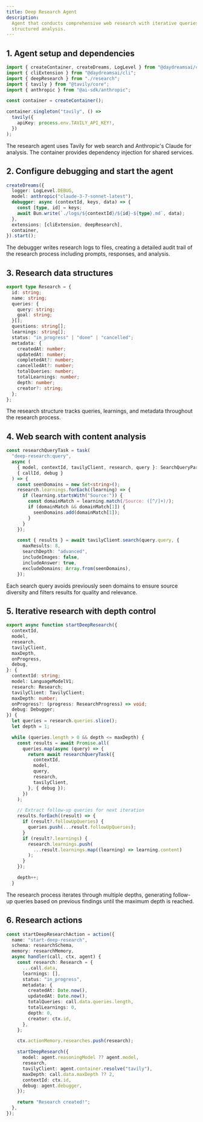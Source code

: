 ```yaml
---
title: Deep Research Agent
description:
  Agent that conducts comprehensive web research with iterative queries and
  structured analysis.
---
```


## 1. Agent setup and dependencies

```typescript title="index.ts"
import { createContainer, createDreams, LogLevel } from "@daydreamsai/core";
import { cliExtension } from "@daydreamsai/cli";
import { deepResearch } from "./research";
import { tavily } from "@tavily/core";
import { anthropic } from "@ai-sdk/anthropic";

const container = createContainer();

container.singleton("tavily", () =>
  tavily({
    apiKey: process.env.TAVILY_API_KEY!,
  })
);
```

The research agent uses Tavily for web search and Anthropic's Claude for
analysis. The container provides dependency injection for shared services.

## 2. Configure debugging and start the agent

```typescript title="index.ts"
createDreams({
  logger: LogLevel.DEBUG,
  model: anthropic("claude-3-7-sonnet-latest"),
  debugger: async (contextId, keys, data) => {
    const [type, id] = keys;
    await Bun.write(`./logs/${contextId}/${id}-${type}.md`, data);
  },
  extensions: [cliExtension, deepResearch],
  container,
}).start();
```

The debugger writes research logs to files, creating a detailed audit trail of
the research process including prompts, responses, and analysis.

## 3. Research data structures

```typescript title="research.ts"
export type Research = {
  id: string;
  name: string;
  queries: {
    query: string;
    goal: string;
  }[];
  questions: string[];
  learnings: string[];
  status: "in_progress" | "done" | "cancelled";
  metadata: {
    createdAt: number;
    updatedAt: number;
    completedAt?: number;
    cancelledAt?: number;
    totalQueries: number;
    totalLearnings: number;
    depth: number;
    creator?: string;
  };
};
```

The research structure tracks queries, learnings, and metadata throughout the
research process.

## 4. Web search with content analysis

```typescript title="research.ts"
const researchQueryTask = task(
  "deep-research:query",
  async (
    { model, contextId, tavilyClient, research, query }: SearchQueryParams,
    { callId, debug }
  ) => {
    const seenDomains = new Set<string>();
    research.learnings.forEach((learning) => {
      if (learning.startsWith("Source:")) {
        const domainMatch = learning.match(/Source: ([^/]+)/);
        if (domainMatch && domainMatch[1]) {
          seenDomains.add(domainMatch[1]);
        }
      }
    });

    const { results } = await tavilyClient.search(query.query, {
      maxResults: 8,
      searchDepth: "advanced",
      includeImages: false,
      includeAnswer: true,
      excludeDomains: Array.from(seenDomains),
    });
```

Each search query avoids previously seen domains to ensure source diversity and
filters results for quality and relevance.

## 5. Iterative research with depth control

```typescript title="research.ts"
export async function startDeepResearch({
  contextId,
  model,
  research,
  tavilyClient,
  maxDepth,
  onProgress,
  debug,
}: {
  contextId: string;
  model: LanguageModelV1;
  research: Research;
  tavilyClient: TavilyClient;
  maxDepth: number;
  onProgress?: (progress: ResearchProgress) => void;
  debug: Debugger;
}) {
  let queries = research.queries.slice();
  let depth = 1;

  while (queries.length > 0 && depth <= maxDepth) {
    const results = await Promise.all(
      queries.map(async (query) => {
        return await researchQueryTask({
          contextId,
          model,
          query,
          research,
          tavilyClient,
        }, { debug });
      })
    );

    // Extract follow-up queries for next iteration
    results.forEach((result) => {
      if (result?.followUpQueries) {
        queries.push(...result.followUpQueries);
      }
      if (result?.learnings) {
        research.learnings.push(
          ...result.learnings.map((learning) => learning.content)
        );
      }
    });

    depth++;
  }
```

The research process iterates through multiple depths, generating follow-up
queries based on previous findings until the maximum depth is reached.

## 6. Research actions

```typescript title="research.ts"
const startDeepResearchAction = action({
  name: "start-deep-research",
  schema: researchSchema,
  memory: researchMemory,
  async handler(call, ctx, agent) {
    const research: Research = {
      ...call.data,
      learnings: [],
      status: "in_progress",
      metadata: {
        createdAt: Date.now(),
        updatedAt: Date.now(),
        totalQueries: call.data.queries.length,
        totalLearnings: 0,
        depth: 0,
        creator: ctx.id,
      },
    };

    ctx.actionMemory.researches.push(research);

    startDeepResearch({
      model: agent.reasoningModel ?? agent.model,
      research,
      tavilyClient: agent.container.resolve("tavily"),
      maxDepth: call.data.maxDepth ?? 2,
      contextId: ctx.id,
      debug: agent.debugger,
    });

    return "Research created!";
  },
});
```
